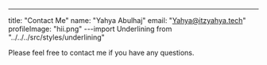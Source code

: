 ---

title: "Contact Me"
name: "Yahya Abulhaj"
email: "Yahya@itzyahya.tech"
profileImage: "hii.png"
---import Underlining from "../../../src/styles/underlining"

Please feel free to contact me if you have any questions.
